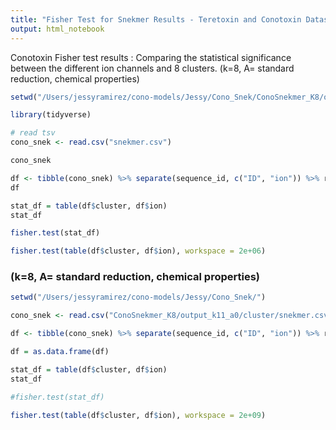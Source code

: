 ```yaml
---
title: "Fisher Test for Snekmer Results - Teretoxin and Conotoxin Datasets"
output: html_notebook
---
```


Conotoxin Fisher test results : Comparing the statistical significance between the different ion channels and 8 clusters. (k=8, A= standard reduction, chemical properties)

```r
setwd("/Users/jessyramirez/cono-models/Jessy/Cono_Snek/ConoSnekmer_K8/output_k8_a0/cluster")

library(tidyverse)

# read tsv
cono_snek <- read.csv("snekmer.csv")
```

```r
cono_snek
```

```r
df <- tibble(cono_snek) %>% separate(sequence_id, c("ID", "ion")) %>% remove_rownames %>% column_to_rownames(var="ID")
df
```



```r
stat_df = table(df$cluster, df$ion) 
stat_df
```


```r
fisher.test(stat_df)
```


```r
fisher.test(table(df$cluster, df$ion), workspace = 2e+06)
```

### (k=8, A= standard reduction, chemical properties)

```r
setwd("/Users/jessyramirez/cono-models/Jessy/Cono_Snek/")

cono_snek <- read.csv("ConoSnekmer_K8/output_k11_a0/cluster/snekmer.csv")

df <- tibble(cono_snek) %>% separate(sequence_id, c("ID", "ion")) %>% remove_rownames %>% column_to_rownames(var="ID")

df = as.data.frame(df)

stat_df = table(df$cluster, df$ion) 
stat_df
```

```r
#fisher.test(stat_df)

fisher.test(table(df$cluster, df$ion), workspace = 2e+09)
```




